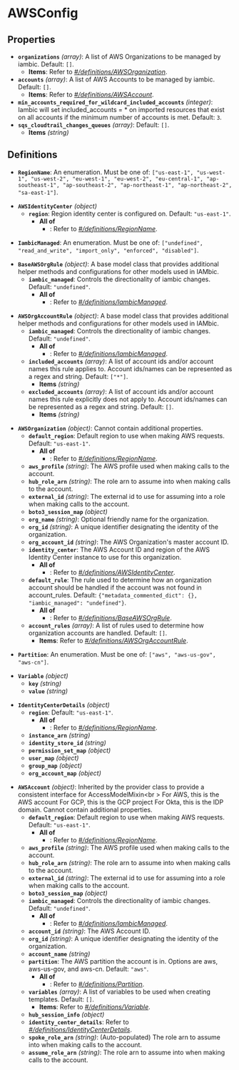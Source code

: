 # AWSConfig

## Properties

- **`organizations`** *(array)*: A list of AWS Organizations to be managed by iambic. Default: `[]`.
  - **Items**: Refer to *[#/definitions/AWSOrganization](#definitions/AWSOrganization)*.
- **`accounts`** *(array)*: A list of AWS Accounts to be managed by iambic. Default: `[]`.
  - **Items**: Refer to *[#/definitions/AWSAccount](#definitions/AWSAccount)*.
- **`min_accounts_required_for_wildcard_included_accounts`** *(integer)*: Iambic will set included_accounts = * on imported resources that exist on all accounts if the minimum number of accounts is met. Default: `3`.
- **`sqs_cloudtrail_changes_queues`** *(array)*: Default: `[]`.
  - **Items** *(string)*
## Definitions


<a id="definitions/RegionName"></a>

- **`RegionName`**: An enumeration. Must be one of: `["us-east-1", "us-west-1", "us-west-2", "eu-west-1", "eu-west-2", "eu-central-1", "ap-southeast-1", "ap-southeast-2", "ap-northeast-1", "ap-northeast-2", "sa-east-1"]`.

<a id="definitions/AWSIdentityCenter"></a>

- **`AWSIdentityCenter`** *(object)*
  - **`region`**: Region identity center is configured on. Default: `"us-east-1"`.
    - **All of**
      - : Refer to *[#/definitions/RegionName](#definitions/RegionName)*.

<a id="definitions/IambicManaged"></a>

- **`IambicManaged`**: An enumeration. Must be one of: `["undefined", "read_and_write", "import_only", "enforced", "disabled"]`.

<a id="definitions/BaseAWSOrgRule"></a>

- **`BaseAWSOrgRule`** *(object)*: A base model class that provides additional helper methods and
configurations for other models used in IAMbic.
  - **`iambic_managed`**: Controls the directionality of iambic changes. Default: `"undefined"`.
    - **All of**
      - : Refer to *[#/definitions/IambicManaged](#definitions/IambicManaged)*.

<a id="definitions/AWSOrgAccountRule"></a>

- **`AWSOrgAccountRule`** *(object)*: A base model class that provides additional helper methods and
configurations for other models used in IAMbic.
  - **`iambic_managed`**: Controls the directionality of iambic changes. Default: `"undefined"`.
    - **All of**
      - : Refer to *[#/definitions/IambicManaged](#definitions/IambicManaged)*.
  - **`included_accounts`** *(array)*: A list of account ids and/or account names this rule applies to. Account ids/names can be represented as a regex and string. Default: `["*"]`.
    - **Items** *(string)*
  - **`excluded_accounts`** *(array)*: A list of account ids and/or account names this rule explicitly does not apply to. Account ids/names can be represented as a regex and string. Default: `[]`.
    - **Items** *(string)*

<a id="definitions/AWSOrganization"></a>

- **`AWSOrganization`** *(object)*: Cannot contain additional properties.
  - **`default_region`**: Default region to use when making AWS requests. Default: `"us-east-1"`.
    - **All of**
      - : Refer to *[#/definitions/RegionName](#definitions/RegionName)*.
  - **`aws_profile`** *(string)*: The AWS profile used when making calls to the account.
  - **`hub_role_arn`** *(string)*: The role arn to assume into when making calls to the account.
  - **`external_id`** *(string)*: The external id to use for assuming into a role when making calls to the account.
  - **`boto3_session_map`** *(object)*
  - **`org_name`** *(string)*: Optional friendly name for the organization.
  - **`org_id`** *(string)*: A unique identifier designating the identity of the organization.
  - **`org_account_id`** *(string)*: The AWS Organization's master account ID.
  - **`identity_center`**: The AWS Account ID and region of the AWS Identity Center instance to use for this organization.
    - **All of**
      - : Refer to *[#/definitions/AWSIdentityCenter](#definitions/AWSIdentityCenter)*.
  - **`default_rule`**: The rule used to determine how an organization account should be handled if the account was not found in account_rules. Default: `{"metadata_commented_dict": {}, "iambic_managed": "undefined"}`.
    - **All of**
      - : Refer to *[#/definitions/BaseAWSOrgRule](#definitions/BaseAWSOrgRule)*.
  - **`account_rules`** *(array)*: A list of rules used to determine how organization accounts are handled. Default: `[]`.
    - **Items**: Refer to *[#/definitions/AWSOrgAccountRule](#definitions/AWSOrgAccountRule)*.

<a id="definitions/Partition"></a>

- **`Partition`**: An enumeration. Must be one of: `["aws", "aws-us-gov", "aws-cn"]`.

<a id="definitions/Variable"></a>

- **`Variable`** *(object)*
  - **`key`** *(string)*
  - **`value`** *(string)*

<a id="definitions/IdentityCenterDetails"></a>

- **`IdentityCenterDetails`** *(object)*
  - **`region`**: Default: `"us-east-1"`.
    - **All of**
      - : Refer to *[#/definitions/RegionName](#definitions/RegionName)*.
  - **`instance_arn`** *(string)*
  - **`identity_store_id`** *(string)*
  - **`permission_set_map`** *(object)*
  - **`user_map`** *(object)*
  - **`group_map`** *(object)*
  - **`org_account_map`** *(object)*

<a id="definitions/AWSAccount"></a>

- **`AWSAccount`** *(object)*: Inherited by the provider class to provide a consistent interface for AccessModelMixin<br \>  For AWS, this is the AWS account
For GCP, this is the GCP project
For Okta, this is the IDP domain. Cannot contain additional properties.
  - **`default_region`**: Default region to use when making AWS requests. Default: `"us-east-1"`.
    - **All of**
      - : Refer to *[#/definitions/RegionName](#definitions/RegionName)*.
  - **`aws_profile`** *(string)*: The AWS profile used when making calls to the account.
  - **`hub_role_arn`** *(string)*: The role arn to assume into when making calls to the account.
  - **`external_id`** *(string)*: The external id to use for assuming into a role when making calls to the account.
  - **`boto3_session_map`** *(object)*
  - **`iambic_managed`**: Controls the directionality of iambic changes. Default: `"undefined"`.
    - **All of**
      - : Refer to *[#/definitions/IambicManaged](#definitions/IambicManaged)*.
  - **`account_id`** *(string)*: The AWS Account ID.
  - **`org_id`** *(string)*: A unique identifier designating the identity of the organization.
  - **`account_name`** *(string)*
  - **`partition`**: The AWS partition the account is in. Options are aws, aws-us-gov, and aws-cn. Default: `"aws"`.
    - **All of**
      - : Refer to *[#/definitions/Partition](#definitions/Partition)*.
  - **`variables`** *(array)*: A list of variables to be used when creating templates. Default: `[]`.
    - **Items**: Refer to *[#/definitions/Variable](#definitions/Variable)*.
  - **`hub_session_info`** *(object)*
  - **`identity_center_details`**: Refer to *[#/definitions/IdentityCenterDetails](#definitions/IdentityCenterDetails)*.
  - **`spoke_role_arn`** *(string)*: (Auto-populated) The role arn to assume into when making calls to the account.
  - **`assume_role_arn`** *(string)*: The role arn to assume into when making calls to the account.
